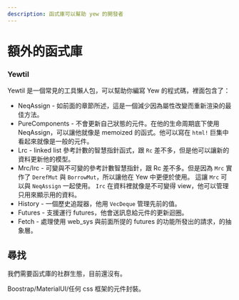 ```yaml
---
description: 函式庫可以幫助 yew 的開發者
---
```


# 額外的函式庫

### Yewtil

Yewtil 是一個常見的工具懶人包，可以幫助你編寫 Yew 的程式碼，裡面包含了：

-   NeqAssign - 如前面的章節所述，這是一個減少因為屬性改變而重新渲染的最佳方法。
-   PureComponents - 不會更新自己狀態的元件。在他的生命周期底下使用 NeqAssign，可以讓他就像是 memoized 的函式。他可以寫在 `html!` 巨集中看起來就像是一般的元件。
-   Lrc - linked list 參考計數的智慧指針函式，跟 `Rc` 差不多，但是他可以讓新的資料更新他的模型。
-   Mrc/Irc - 可變與不可變的參考計數智慧指針，跟 Rc 差不多。但是因為 `Mrc` 實作了 `DerefMut` 與 `BorrowMut`，所以讓他在 Yew 中更便於使用。 這讓 `Mrc` 可以與 `NeqAssign` 一起使用。 `Irc` 在資料裡就像是不可變得 view，他可以管理只用來顯示用的資料。
-   History - 一個歷史追蹤器，他用 `VecDeque` 管理先前的值。
-   Futures - 支援運行 futures，他會送訊息給元件的更新迴圈。
-   Fetch - 處理使用 web_sys 與前面所提的 futures 的功能所發出的請求，的抽象層。

## 尋找

我們需要函式庫的社群生態，目前還沒有。

Boostrap/MaterialUI/任何 css 框架的元件封裝。
